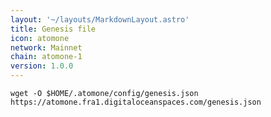 ```yaml
---
layout: '~/layouts/MarkdownLayout.astro'
title: Genesis file
icon: atomone
network: Mainnet
chain: atomone-1
version: 1.0.0 
---
```

```
wget -O $HOME/.atomone/config/genesis.json  https://atomone.fra1.digitaloceanspaces.com/genesis.json
```
